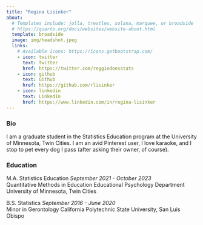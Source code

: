 ```yaml
---
title: "Regina Lisinker"
about:
  # Templates include: jolla, trestles, solana, marquee, or broadside
  # https://quarto.org/docs/websites/website-about.html
  template: broadside
  image: img/headshot.jpeg
  links:
    # Available icons: https://icons.getbootstrap.com/
    - icon: twitter
      text: twitter
      href: https://twitter.com/reggiedoesstats
    - icon: github
      text: Github
      href: https://github.com/rlisinker
    - icon: linkedin
      text: LinkedIn
      href: https://www.linkedin.com/in/regina-lisinker
---
```


### Bio
I am a graduate student in the Statistics Education program at the University of Minnesota, Twin Cities. I am an avid Pinterest user, I love karaoke, and I stop to pet every dog I pass (after asking their owner, of course).

### Education
M.A. Statistics Education
*September 2021 - October 2023*   
Quantitative Methods in Education
Educational Psychology Department
University of Minnesota, Twin Cities

B.S. Statistics
*September 2016 - June 2020*    
Minor in Gerontology
California Polytechnic State University, San Luis Obispo